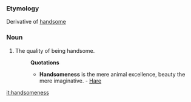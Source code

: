 ===Etymology===
Derivative of [[handsome]]
===Noun===
#The quality of being handsome.
#:'''Quotations'''
#:*'''Handsomeness''' is the mere animal excellence, beauty the mere imaginative. - [[Hare]]

[[it:handsomeness]]